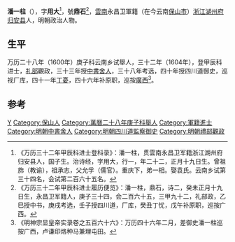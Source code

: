 '''潘一柱'''（{{bd|？||？|catIdx=}}），字'''用大'''<ref>《万历三十二年甲辰科进士登科录》：潘一柱，贯雲南永昌卫军籍浙江湖州府归安县人，国子生。治诗经，字用大，行一，年二十二，正月十九日生。曾祖旆（教谕），祖承志，父允孚（儒官）。重庆下，弟一相。娶袁氏。云南乡试第三十四名，会试第二百六十五名。</ref>，號'''鼎石'''<ref>《万历三十二年甲辰科进士履历便览》：潘一柱，鼎石，诗二，癸未正月十九日生，永昌卫军籍人，庚子三十四，会二百六十五，三甲九十二，礼部政，乙巳授中书，庚戌考选，壬子授四川道，厂库，癸丑丁忧，戊午补原职，巡按广西。</ref>，[[雲南|雲南]]永昌卫軍籍（在今云南[[保山市|保山市]]）[[浙江|浙江]][[湖州府|湖州府]][[归安县|归安县]]人，明朝政治人物。

== 生平 ==
万历二十八年（1600年）庚子科云南乡试舉人，三十二年（1604年），登甲辰科进士，[[礼部|礼部]]觀政，三十三年授[[中書舍人|中書舍人]]，三十八年考选，四十年授四川道御史，巡视厂库，四十一年[[丁憂|丁憂]]，四十六年补原职，巡按[[廣西|廣西]]<ref>《明神宗显皇帝实录卷之五百六十六》：万历四十六年二月，差御史潘一柱巡按广西，卢谦印烙种马兼理屯田。</ref>。

==参考==
{{reflist}}

{{萬曆三十二年甲辰科殿試金榜}}

{{Authority control}}

{{DEFAULTSORT:}}
[[Category:潘姓|Y]]
[[Category:保山人|Category:保山人]]
[[Category:萬曆二十八年庚子科舉人|Category:萬曆二十八年庚子科舉人]]
[[Category:軍籍進士|Category:軍籍進士]]
[[Category:明朝中書舍人|Category:明朝中書舍人]]
[[Category:明朝四川道監察御史|Category:明朝四川道監察御史]]
[[Category:明朝禮部觀政|Category:明朝禮部觀政]]


{{明朝人物小作品}}